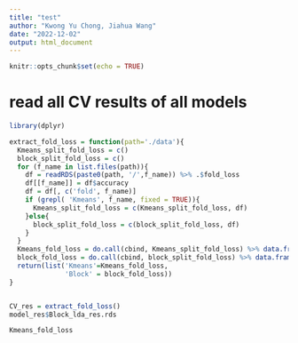 ```yaml
---
title: "test"
author: "Kwong Yu Chong, Jiahua Wang"
date: "2022-12-02"
output: html_document
---
```


```r
knitr::opts_chunk$set(echo = TRUE)
```


# read all CV results of all models
```r
library(dplyr)

extract_fold_loss = function(path='./data'){
  Kmeans_split_fold_loss = c()
  block_split_fold_loss = c()
  for (f_name in list.files(path)){
    df = readRDS(paste0(path, '/',f_name)) %>% .$fold_loss
    df[[f_name]] = df$accuracy
    df = df[, c('fold', f_name)]
    if (grepl( 'Kmeans', f_name, fixed = TRUE)){
      Kmeans_split_fold_loss = c(Kmeans_split_fold_loss, df)
    }else{
      block_split_fold_loss = c(block_split_fold_loss, df)
    }
  }
  Kmeans_fold_loss = do.call(cbind, Kmeans_split_fold_loss) %>% data.frame() %>% select(fold, contains('Kmeans'))
  block_fold_loss = do.call(cbind, block_split_fold_loss) %>% data.frame() %>% select(fold, contains('Kmeans'))
  return(list('Kmeans'=Kmeans_fold_loss,
              'Block' = block_fold_loss))
}


CV_res = extract_fold_loss()
model_res$Block_lda_res.rds

Kmeans_fold_loss
```